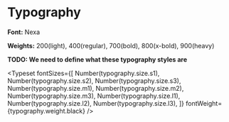 

<Meta title="Design System|3-Typography" />

# Typography

**Font:** Nexa

**Weights:** 200(light), 400(regular), 700(bold), 800(x-bold), 900(heavy)

**TODO: We need to define what these typography styles are**

<Typeset
  fontSizes={[
    Number(typography.size.s1),
    Number(typography.size.s2),
    Number(typography.size.s3),
    Number(typography.size.m1),
    Number(typography.size.m2),
    Number(typography.size.m3),
    Number(typography.size.l1),
    Number(typography.size.l2),
    Number(typography.size.l3),
  ]}
  fontWeight={typography.weight.black}
/>
